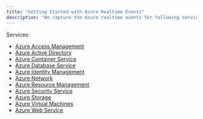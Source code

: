 ```yaml
---
title: "Getting Started with Azure Realtime Events"
description: "We capture the Azure realtime events for following services. Below you will find all the events for the respective services with their meaning and remediation"
---
```


Services:

- [Azure Access Management](/azure/threats/azureaccessmanagement)
- [Azure Active Directory](/azure/threats/azureactivedirectory)
- [Azure Container Service](/azure/threats/azurecontainerservice)
- [Azure Database Service](/azure/threats/azuredatabaseservice)
- [Azure Identity Management](/azure/threats/azureidentitymanagement)
- [Azure Network](/azure/threats/azurenetwork)
- [Azure Resource Management](/azure/threats/azureresourcemanagement)
- [Azure Security Service](/azure/threats/azuresecurityservice)
- [Azure Storage](/azure/threats/azureastorage)
- [Azure Virtual Machines](/azure/threats/azurevirtualmachines)
- [Azure Web Service](/azure/threats/azurewebservice)